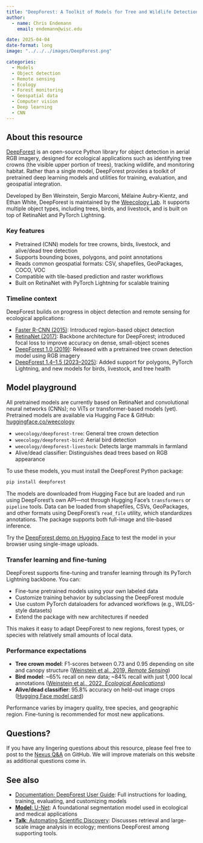 ```yaml
---
title: "DeepForest: A Toolkit of Models for Tree and Wildlife Detection in Aerial Imagery"
author: 
  - name: Chris Endemann
    email: endemann@wisc.edu

date: 2025-04-04
date-format: long
image: "../../../images/DeepForest.png"

categories: 
  - Models
  - Object detection
  - Remote sensing
  - Ecology
  - Forest monitoring
  - Geospatial data
  - Computer vision
  - Deep learning
  - CNN
---
```


## About this resource

[DeepForest](https://deepforest.readthedocs.io/en/latest/) is an open-source Python library for object detection in aerial RGB imagery, designed for ecological applications such as identifying tree crowns (the visible upper portion of trees), tracking wildlife, and monitoring habitat. Rather than a single model, DeepForest provides a toolkit of pretrained deep learning models and utilities for training, evaluation, and geospatial integration.

Developed by Ben Weinstein, Sergio Marconi, Mélaine Aubry-Kientz, and Ethan White, DeepForest is maintained by the [Weecology Lab](https://www.weecology.org/). It supports multiple object types, including trees, birds, and livestock, and is built on top of RetinaNet and PyTorch Lightning.

### Key features

- Pretrained (CNN) models for tree crowns, birds, livestock, and alive/dead tree detection  
- Supports bounding boxes, polygons, and point annotations  
- Reads common geospatial formats: CSV, shapefiles, GeoPackages, COCO, VOC  
- Compatible with tile-based prediction and raster workflows  
- Built on RetinaNet with PyTorch Lightning for scalable training

### Timeline context

DeepForest builds on progress in object detection and remote sensing for ecological applications:

- [Faster R-CNN (2015)](https://arxiv.org/abs/1506.01497): Introduced region-based object detection  
- [RetinaNet (2017)](https://arxiv.org/abs/1708.02002): Backbone architecture for DeepForest; introduced focal loss to improve accuracy on dense, small-object scenes  
- [DeepForest 1.0 (2019)](https://www.mdpi.com/2072-4292/11/11/1309): Released with a pretrained tree crown detection model using RGB imagery  
- [DeepForest 1.4–1.5 (2023–2025)](https://deepforest.readthedocs.io/en/v1.5.0/index.html): Added support for polygons, PyTorch Lightning, and new models for birds, livestock, and tree health


## Model playground

All pretrained models are currently based on RetinaNet and convolutional neural networks (CNNs); no ViTs or transformer-based models (yet).
Pretrained  models are available via Hugging Face & GitHub: [huggingface.co/weecology](https://huggingface.co/weecology)

- `weecology/deepforest-tree`: General tree crown detection  
- `weecology/deepforest-bird`: Aerial bird detection  
- `weecology/deepforest-livestock`: Detects large mammals in farmland  
- Alive/dead classifier: Distinguishes dead trees based on RGB appearance  

To use these models, you must install the DeepForest Python package:

```bash
pip install deepforest
```

The models are downloaded from Hugging Face but are loaded and run using DeepForest’s own API—not through Hugging Face’s `transformers` or `pipeline` tools. 
Data can be loaded from shapefiles, CSVs, GeoPackages, and other formats using DeepForest’s `read_file` utility, which standardizes annotations. The package supports both full-image and tile-based inference.

Try the [DeepForest demo on Hugging Face](https://huggingface.co/spaces/weecology/deepforest-demo) to test the model in your browser using single-image uploads.

### Transfer learning and fine-tuning

DeepForest supports fine-tuning and transfer learning through its PyTorch Lightning backbone. You can:

- Fine-tune pretrained models using your own labeled data  
- Customize training behavior by subclassing the DeepForest module  
- Use custom PyTorch dataloaders for advanced workflows (e.g., WILDS-style datasets)  
- Extend the package with new architectures if needed  

This makes it easy to adapt DeepForest to new regions, forest types, or species with relatively small amounts of local data.

### Performance expectations

- **Tree crown model**: F1-scores between 0.73 and 0.95 depending on site and canopy structure ([Weinstein et al., 2019, *Remote Sensing*](https://www.mdpi.com/2072-4292/11/11/1309))  
- **Bird model**: ~65% recall on new data; ~84% recall with just 1,000 local annotations ([Weinstein et al., 2022, *Ecological Applications*](https://doi.org/10.1002/eap.2694))  
- **Alive/dead classifier**: 95.8% accuracy on held-out image crops ([Hugging Face model card](https://huggingface.co/weecology/cropmodel-deadtrees))

Performance varies by imagery quality, tree species, and geographic region. Fine-tuning is recommended for most new applications.

## Questions?

If you have any lingering questions about this resource, please feel free to post to the [Nexus Q&A](https://github.com/UW-Madison-DataScience/ML-X-Nexus/discussions/categories/q-a) on GitHub. We will improve materials on this website as additional questions come in.

## See also

- [Documentation: DeepForest User Guide](https://deepforest.readthedocs.io/en/latest/): Full instructions for loading, training, evaluating, and customizing models  
- [**Model**: U-Net](https://uw-madison-datascience.github.io/ML-X-Nexus/Toolbox/Models/UNET.html): A foundational segmentation model used in ecological and medical applications  
- [**Talk**: Automating Scientific Discovery](https://uw-madison-datascience.github.io/ML-X-Nexus/Applications/Videos/Forums/mlx_2025-03-04.html): Discusses retrieval and large-scale image analysis in ecology; mentions DeepForest among supporting tools.
